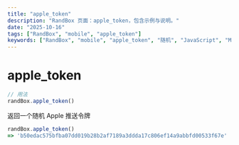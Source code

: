 ```yaml
---
title: "apple_token"
description: "RandBox 页面：apple_token，包含示例与说明。"
date: "2025-10-16"
tags: ["RandBox", "mobile", "apple_token"]
keywords: ["RandBox", "mobile", "apple_token", "随机", "JavaScript", "MDX"]
---
```


# apple_token

```js
// 用法
randBox.apple_token()
```

返回一个随机 Apple 推送令牌

```js
randBox.apple_token()
=> 'b50edac575bfba07dd019b28b2af7189a3ddda17c806ef14a9abbfd00533f67e'
```
